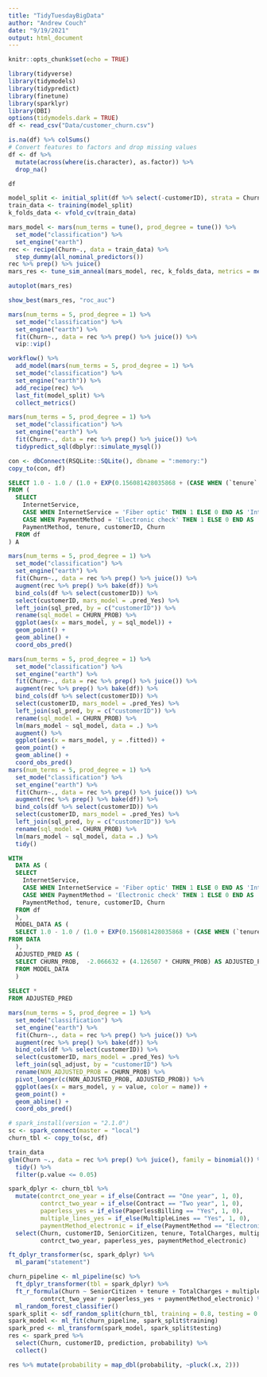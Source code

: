 ```yaml
---
title: "TidyTuesdayBigData"
author: "Andrew Couch"
date: "9/19/2021"
output: html_document
---
```


```r
knitr::opts_chunk$set(echo = TRUE)
```

```r
library(tidyverse)
library(tidymodels)
library(tidypredict)
library(finetune)
library(sparklyr)
library(DBI)
options(tidymodels.dark = TRUE)
df <- read_csv("Data/customer_churn.csv")
```

```r
is.na(df) %>% colSums()
# Convert features to factors and drop missing values
df <- df %>% 
  mutate(across(where(is.character), as.factor)) %>% 
  drop_na()
```

```r
df
```

```r
model_split <- initial_split(df %>% select(-customerID), strata = Churn)
train_data <- training(model_split)
k_folds_data <- vfold_cv(train_data)
```

```r
mars_model <- mars(num_terms = tune(), prod_degree = tune()) %>% 
  set_mode("classification") %>% 
  set_engine("earth")
rec <- recipe(Churn~., data = train_data) %>% 
  step_dummy(all_nominal_predictors())
rec %>% prep() %>% juice()
mars_res <- tune_sim_anneal(mars_model, rec, k_folds_data, metrics = metric_set(roc_auc))
```


```r
autoplot(mars_res)
```

```r
show_best(mars_res, "roc_auc")
```



```r
mars(num_terms = 5, prod_degree = 1) %>% 
  set_mode("classification") %>% 
  set_engine("earth") %>% 
  fit(Churn~., data = rec %>% prep() %>% juice()) %>% 
  vip::vip()
```

```r
workflow() %>% 
  add_model(mars(num_terms = 5, prod_degree = 1) %>% 
  set_mode("classification") %>% 
  set_engine("earth")) %>% 
  add_recipe(rec) %>% 
  last_fit(model_split) %>% 
  collect_metrics()
```

```r
mars(num_terms = 5, prod_degree = 1) %>% 
  set_mode("classification") %>% 
  set_engine("earth") %>% 
  fit(Churn~., data = rec %>% prep() %>% juice()) %>% 
  tidypredict_sql(dbplyr::simulate_mysql())
```


```r
con <- dbConnect(RSQLite::SQLite(), dbname = ":memory:")
copy_to(con, df)
```


```sql
SELECT 1.0 - 1.0 / (1.0 + EXP(0.156081428035868 + (CASE WHEN (`tenure` < 10.0) THEN (10.0 - `tenure`) WHEN NOT(`tenure` < 10.0) THEN (0.0) END * 0.0310290972457379) + (CASE WHEN (`tenure` > 10.0) THEN (`tenure` - 10.0) WHEN NOT(`tenure` > 10.0) THEN (0.0) END * -0.00375498053077481) + (`InternetService_Fiber.optic` * 0.236063007144752) + (`PaymentMethod_Electronic.check` * 0.134176965932244))) AS CHURN_PROB, customerID
FROM (
  SELECT 
    InternetService, 
    CASE WHEN InternetService = 'Fiber optic' THEN 1 ELSE 0 END AS 'InternetService_Fiber.optic',
    CASE WHEN PaymentMethod = 'Electronic check' THEN 1 ELSE 0 END AS 'PaymentMethod_Electronic.check',
    PaymentMethod, tenure, customerID, Churn
  FROM df
) A 
```



```r
mars(num_terms = 5, prod_degree = 1) %>% 
  set_mode("classification") %>% 
  set_engine("earth") %>% 
  fit(Churn~., data = rec %>% prep() %>% juice()) %>% 
  augment(rec %>% prep() %>% bake(df)) %>% 
  bind_cols(df %>% select(customerID)) %>% 
  select(customerID, mars_model = .pred_Yes) %>% 
  left_join(sql_pred, by = c("customerID")) %>% 
  rename(sql_model = CHURN_PROB) %>% 
  ggplot(aes(x = mars_model, y = sql_model)) + 
  geom_point() +
  geom_abline() + 
  coord_obs_pred()
```


```r
mars(num_terms = 5, prod_degree = 1) %>% 
  set_mode("classification") %>% 
  set_engine("earth") %>% 
  fit(Churn~., data = rec %>% prep() %>% juice()) %>% 
  augment(rec %>% prep() %>% bake(df)) %>% 
  bind_cols(df %>% select(customerID)) %>% 
  select(customerID, mars_model = .pred_Yes) %>% 
  left_join(sql_pred, by = c("customerID")) %>% 
  rename(sql_model = CHURN_PROB) %>% 
  lm(mars_model ~ sql_model, data = .) %>% 
  augment() %>% 
  ggplot(aes(x = mars_model, y = .fitted)) +
  geom_point() + 
  geom_abline() + 
  coord_obs_pred()
mars(num_terms = 5, prod_degree = 1) %>% 
  set_mode("classification") %>% 
  set_engine("earth") %>% 
  fit(Churn~., data = rec %>% prep() %>% juice()) %>% 
  augment(rec %>% prep() %>% bake(df)) %>% 
  bind_cols(df %>% select(customerID)) %>% 
  select(customerID, mars_model = .pred_Yes) %>% 
  left_join(sql_pred, by = c("customerID")) %>% 
  rename(sql_model = CHURN_PROB) %>% 
  lm(mars_model ~ sql_model, data = .) %>% 
  tidy()
```


```sql
WITH  
  DATA AS (
  SELECT 
    InternetService, 
    CASE WHEN InternetService = 'Fiber optic' THEN 1 ELSE 0 END AS 'InternetService_Fiber.optic',
    CASE WHEN PaymentMethod = 'Electronic check' THEN 1 ELSE 0 END AS 'PaymentMethod_Electronic.check',
    PaymentMethod, tenure, customerID, Churn
  FROM df
  ),
  MODEL_DATA AS (
  SELECT 1.0 - 1.0 / (1.0 + EXP(0.156081428035868 + (CASE WHEN (`tenure` < 10.0) THEN (10.0 - `tenure`) WHEN NOT(`tenure` < 10.0) THEN (0.0) END * 0.0310290972457379) + (CASE WHEN (`tenure` > 10.0) THEN (`tenure` - 10.0) WHEN NOT(`tenure` > 10.0) THEN (0.0) END * -0.00375498053077481) + (`InternetService_Fiber.optic` * 0.236063007144752) + (`PaymentMethod_Electronic.check` * 0.134176965932244))) AS CHURN_PROB, customerID
FROM DATA
  ),
  ADJUSTED_PRED AS (
  SELECT CHURN_PROB,  -2.066632	+ (4.126507	* CHURN_PROB) AS ADJUSTED_PROB, customerID
  FROM MODEL_DATA
  )
  
SELECT * 
FROM ADJUSTED_PRED
```

```r
mars(num_terms = 5, prod_degree = 1) %>% 
  set_mode("classification") %>% 
  set_engine("earth") %>% 
  fit(Churn~., data = rec %>% prep() %>% juice()) %>% 
  augment(rec %>% prep() %>% bake(df)) %>% 
  bind_cols(df %>% select(customerID)) %>% 
  select(customerID, mars_model = .pred_Yes) %>% 
  left_join(sql_adjust, by = "customerID") %>% 
  rename(NON_ADJUSTED_PROB = CHURN_PROB) %>% 
  pivot_longer(c(NON_ADJUSTED_PROB, ADJUSTED_PROB)) %>% 
  ggplot(aes(x = mars_model, y = value, color = name)) + 
  geom_point() + 
  geom_abline() +
  coord_obs_pred()
```



```r
# spark_install(version = "2.1.0")
sc <- spark_connect(master = "local")
churn_tbl <- copy_to(sc, df)
```

```r
train_data
glm(Churn ~., data = rec %>% prep() %>% juice(), family = binomial()) %>% 
  tidy() %>% 
  filter(p.value <= 0.05)
```


```r
spark_dplyr <- churn_tbl %>% 
  mutate(contrct_one_year = if_else(Contract == "One year", 1, 0),
         contrct_two_year = if_else(Contract == "Two year", 1, 0),
         paperless_yes = if_else(PaperlessBilling == "Yes", 1, 0),
         multiple_lines_yes = if_else(MultipleLines == "Yes", 1, 0),
         paymentMethod_electronic = if_else(PaymentMethod == "Electronic check", 1, 0)) %>% 
  select(Churn, customerID, SeniorCitizen, tenure, TotalCharges, multiple_lines_yes, contrct_one_year, 
         contrct_two_year, paperless_yes, paymentMethod_electronic)

ft_dplyr_transformer(sc, spark_dplyr) %>% 
  ml_param("statement")
```

```r
churn_pipeline <- ml_pipeline(sc) %>% 
  ft_dplyr_transformer(tbl = spark_dplyr) %>% 
  ft_r_formula(Churn ~ SeniorCitizen + tenure + TotalCharges + multiple_lines_yes + contrct_one_year + 
         contrct_two_year + paperless_yes + paymentMethod_electronic) %>% 
  ml_random_forest_classifier()
spark_split <- sdf_random_split(churn_tbl, training = 0.8, testing = 0.2)
spark_model <- ml_fit(churn_pipeline, spark_split$training)
spark_pred <- ml_transform(spark_model, spark_split$testing)
res <- spark_pred %>% 
  select(Churn, customerID, prediction, probability) %>% 
  collect()
```

```r
res %>% mutate(probability = map_dbl(probability, ~pluck(.x, 2)))
```
